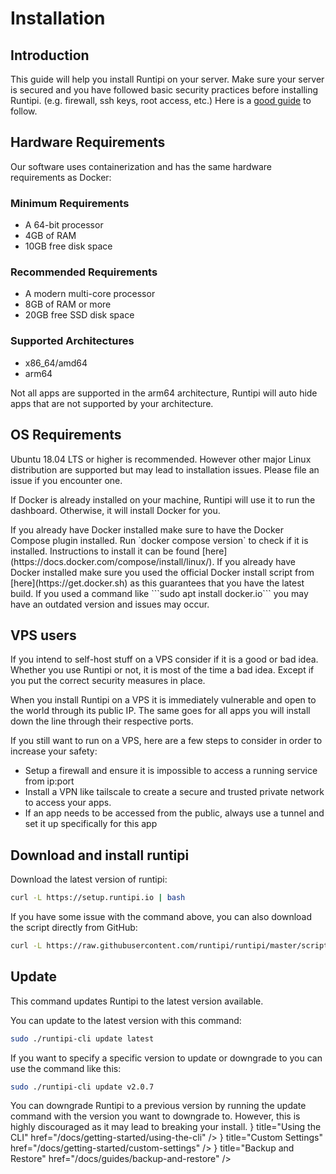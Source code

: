 
# Installation

## Introduction

This guide will help you install Runtipi on your server. Make sure your server is secured and you have followed basic security practices before installing Runtipi. (e.g. firewall, ssh keys, root access, etc.) Here is a [good guide](https://www.tecmint.com/initial-ubuntu-server-setup-guide/) to follow.

## Hardware Requirements

Our software uses containerization and has the same hardware requirements as Docker:

### Minimum Requirements

- A 64-bit processor
- 4GB of RAM
- 10GB free disk space

### Recommended Requirements

- A modern multi-core processor
- 8GB of RAM or more
- 20GB free SSD disk space

### Supported Architectures

- x86_64/amd64
- arm64

<Callout>
  Not all apps are supported in the arm64 architecture, Runtipi will auto hide
  apps that are not supported by your architecture.
</Callout>

## OS Requirements

Ubuntu 18.04 LTS or higher is recommended. However other major Linux distribution are supported but may lead to installation issues.
Please file an issue if you encounter one.

If Docker is already installed on your machine, Runtipi will use it to run the dashboard. Otherwise, it will install Docker for you.

<Callout type="warning">
  If you already have Docker installed make sure to have the Docker Compose
  plugin installed. Run `docker compose version` to check if it is installed.
  Instructions to install it can be found
  [here](https://docs.docker.com/compose/install/linux/).
</Callout>

<Callout type="warning">
  If you already have Docker installed make sure you used the official Docker
  install script from [here](https://get.docker.sh) as this guarantees that you
  have the latest build. If you used a command like ```sudo apt install
  docker.io``` you may have an outdated version and issues may occur.
</Callout>

## VPS users

If you intend to self-host stuff on a VPS consider if it is a good or bad idea. Whether you use Runtipi or not, it is most of the time a bad idea. Except if you put the correct security measures in place.

When you install Runtipi on a VPS it is immediately vulnerable and open to the world through its public IP. The same goes for all apps you will install down the line through their respective ports.

If you still want to run on a VPS, here are a few steps to consider in order to increase your safety:

- Setup a firewall and ensure it is impossible to access a running service from ip:port
- Install a VPN like tailscale to create a secure and trusted private network to access your apps.
- If an app needs to be accessed from the public, always use a tunnel and set it up specifically for this app

## Download and install runtipi

Download the latest version of runtipi:

```bash
curl -L https://setup.runtipi.io | bash
```

If you have some issue with the command above, you can also download the script directly from GitHub:

```bash
curl -L https://raw.githubusercontent.com/runtipi/runtipi/master/scripts/install.sh | bash
```

## Update

This command updates Runtipi to the latest version available.

You can update to the latest version with this command:

```bash
sudo ./runtipi-cli update latest
```

If you want to specify a specific version to update or downgrade to you can use the command
like this:

```bash
sudo ./runtipi-cli update v2.0.7
```

<Callout type="warning">
  You can downgrade Runtipi to a previous version by running the update command
  with the version you want to downgrade to. However, this is highly discouraged
  as it may lead to breaking your install.
</Callout>

<Cards>
  <Cards.Card
    icon={<CommandLineIcon />}
    title="Using the CLI"
    href="/docs/getting-started/using-the-cli"
  />
  <Cards.Card
    icon={<WrenchIcon />}
    title="Custom Settings"
    href="/docs/getting-started/custom-settings"
  />
  <Cards.Card
    icon={<ArrowPathIcon />}
    title="Backup and Restore"
    href="/docs/guides/backup-and-restore"
  />
</Cards>
